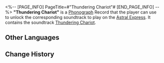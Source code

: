 <%-- [PAGE_INFO]
PageTitle=#"Thundering Chariot"#
[END_PAGE_INFO] --%>
{{Item Infobox
|id          = 210211
|image       = Item Thundering Chariot.png{{subst:void|<!--$UPLOAD:<<SpriteOutput/ItemFigures/210001.png>-<Item Thundering Chariot.png>-<Item Icons>>-->}}
|type        = Disk
|invCategory = Valuables
|rarity      = 3
|effect      = 
|description = A record that can be played on the Express' phonograph. It might be a chance acquisition or a gift from someone else. All sorts of memories surge up when the music plays &mdash; the smiles, encounters, touches, and the excitement of battle. Maybe that is why people still collect records even as society rapidly advances.<br />The current record contains the track "Thundering Chariot."
}}
{{Description|''Thunder roars and rumbles, after lightning flashes and tears the skyfall.''}}
'''"Thundering Chariot"''' is a [[Phonograph]] Record that the player can use to unlock the corresponding soundtrack to play on the [[Astral Express]]. It contains the soundtrack [[Thundering Chariot]].

==Other Languages==
{{Other Languages
|en   = "Thundering Chariot"
|zhs  = 《雷车动地》
|zht  = 〈雷車動地〉
|ja   = 『雷車動地』
|ko   = ≪대지를 흔드는 우뢰≫
|es   = El trueno asola la tierra
|fr   = «&nbsp;Thundering Chariot&nbsp;»
|ru   = Thundering Chariot
|th   = "Thundering Chariot"
|vi   = "Sấm Giội Mặt Đất"
|de   = „Donner erschüttert die Erde“
|id   = "Thundering Chariot"
|pt   = "Thundering Chariot"
}}

==Change History==
{{Change History|1.0}}